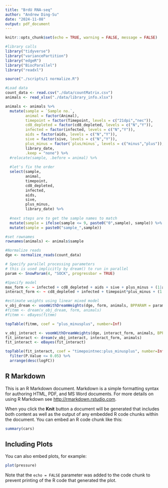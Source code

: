 ```yaml
---
title: "BrdU RNA-seq"
author: "Andrew Ding-Su"
date: "2024-11-08"
output: pdf_document
---
```


```r
knitr::opts_chunk$set(echo = TRUE, warning = FALSE, message = FALSE)

#library calls
library("tidyverse")
library("variancePartition")
library("edgeR")
library("BiocParallel")
library("readxl")

source("./scripts/1 normalize.R")

```

```r
#Load data
count_data <- read.csv("./data/countMatrix.csv")
animals <- read_xlsx("./data/library_info.xlsx") 

```
```r
animals <- animals %>%
  mutate(sample = `Sample no.`, 
         animal = factor(Animal), 
         timepoint = factor(Timepoint, levels = c("21dpi","nec")),
         cd8_depleted = factor(cd8_depleted, levels = c("N","Y")),
         infected = factor(infected, levels = c("N","Y")),
         aids = factor(aids, levels = c("N","Y")),
         sive = factor(sive, levels = c("N","Y")),
         plus_minus = factor(`plus/minus`, levels = c("minus","plus")),
         library_date,
         .keep = "none") %>%
  #relocate(sample, .before = animal) %>%
  
  #let's fix the order
  select(sample, 
         animal, 
         timepoint, 
         cd8_depleted, 
         infected, 
         aids, 
         sive, 
         plus_minus, 
         library_date) %>% 
  
  #next steps are to get the sample names to match
  mutate(sample = ifelse(sample <= 9, paste0("0",sample), sample)) %>%
  mutate(sample = paste0("sample_",sample))

#set rownames
rownames(animals) <- animals$sample

#Normalize reads
dge <- normalize_reads(count_data)
```
```r


# Specify parallel processing parameters
# this is used implicitly by dream() to run in parallel
param <- SnowParam(4, "SOCK", progressbar = TRUE)

#Specify model 
max_form <- ~ infected + cd8_depleted + aids + sive + plus_minus + (1|animal)
interact_form <- ~ cd8_depleted + infected + timepoint*plus_minus + (1|animal)

#estimate weights using linear mixed model
v_obj_dream <- voomWithDreamWeights(dge, form, animals, BPPARAM = param)
#fitmm <- dream(v_obj_dream, form, animals)
#fitmm <- eBayes(fitmm)

topTable(fitmm, coef = "plus_minusplus", number=Inf)

v_obj_interact <- voomWithDreamWeights(dge, interact_form, animals, BPPARAM = param)
fit_interact <- dream(v_obj_interact, interact_form, animals)
fit_interact <- eBayes(fit_interact)

topTable(fit_interact, coef = "timepointnec:plus_minusplus", number=Inf) %>%
  filter(P.Value <= 0.05) %>%
  arrange(desc(logFC))
```

## R Markdown

This is an R Markdown document. Markdown is a simple formatting syntax for authoring HTML, PDF, and MS Word documents. For more details on using R Markdown see <http://rmarkdown.rstudio.com>.

When you click the **Knit** button a document will be generated that includes both content as well as the output of any embedded R code chunks within the document. You can embed an R code chunk like this:

```r
summary(cars)
```

## Including Plots

You can also embed plots, for example:

```r
plot(pressure)
```

Note that the `echo = FALSE` parameter was added to the code chunk to prevent printing of the R code that generated the plot.

